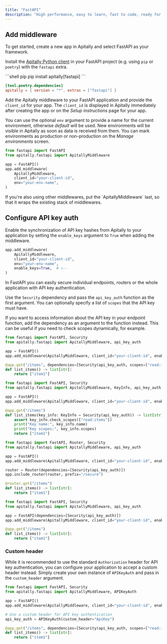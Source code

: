```yaml
---
title: "FastAPI"
description: "High performance, easy to learn, fast to code, ready for production."
---
```


## Add middleware

To get started, create a new app in Apitally and select FastAPI as your framework.

Install the [Apitally Python client](https://pypi.org/project/apitally/) in your FastAPI project (e.g. using `pip` or `poetry`) with the `fastapi` extra.

<CodeGroup>
```shell pip
pip install apitally[fastapi]
```

```toml poetry (pyproject.toml)
[tool.poetry.dependencies]
apitally = { version = "*", extras = ["fastapi"] }
```

</CodeGroup>

Add the Apitally middleware to your FastAPI application and provide the `client_id` for your app.
The `client_id` is displayed in Apitally immediately after creating the app or on the _Setup instructions_ page for your app.

You can use the optional `env` argument to provide a name for the current environment, otherwise _default_ will be used.
New environments will be visible in Apitally as soon as data is received from them.
You can mark environments as production or non-production on the _Manage environments_ screen.

```python
from fastapi import FastAPI
from apitally.fastapi import ApitallyMiddleware

app = FastAPI()
app.add_middleware(
    ApitallyMiddleware,
    client_id="your-client-id",
    env="your-env-name",
)
```

<div className="-mt-4">
  <Note>
    If you're also using other middlewares, put the `ApitallyMiddleware` last,
    so that it wraps the existing stack of middlewares.
  </Note>
</div>

## Configure API key auth

Enable the synchronization of API key hashes from Apitally to your application by setting the `enable_keys` argument to `True` when adding the middleware.

```python
app.add_middleware(
    ApitallyMiddleware,
    client_id="your-client-id",
    env="your-env-name",
    enable_keys=True,  # <--
)
```

<div className="-mt-4">
  <Snippet file="api-key-sync-info.mdx" />
</div>

In FastAPI you can easily secure individual endpoints, routers or the whole application with API key authentication.

Use the `Security` dependency and pass the `api_key_auth` function as the first argument.
You can optionally specify a list of `scopes` that the API key must have.

If you want to access information about the API key in your endpoint function, add the dependency as an argument to the function instead.
This can be useful if you need to check scopes dynamically, for example.

<CodeGroup>

```python Endpoint dependency
from fastapi import FastAPI, Security
from apitally.fastapi import ApitallyMiddleware, api_key_auth

app = FastAPI()
app.add_middleware(ApitallyMiddleware, client_id="your-client-id", enable_keys=True)

@app.get("/items", dependencies=[Security(api_key_auth, scopes=["read:items"])])
def list_items() -> list[str]:
    return ["item1"]
```

```python Endpoint function argument
from fastapi import FastAPI, Security
from apitally.fastapi import ApitallyMiddleware, KeyInfo, api_key_auth

app = FastAPI()
app.add_middleware(ApitallyMiddleware, client_id="your-client-id", enable_keys=True)

@app.get("/items")
def list_items(key_info: KeyInfo = Security(api_key_auth)) -> list[str]:
    assert key_info.check_scopes(["read:items"])
    print("Key name:", key_info.name)
    print("Key scopes:", key_info.scopes)
    return ["item1"]
```

```python Router dependency
from fastapi import FastAPI, Router, Security
from apitally.fastapi import ApitallyMiddleware, api_key_auth

app = FastAPI()
app.add_middleware(ApitallyMiddleware, client_id="your-client-id", enable_keys=True)

router = Router(dependencies=[Security(api_key_auth)])
app.include_router(router, prefix="/secure")

@router.get("/items")
def list_items() -> list[str]:
    return ["item1"]
```

```python App dependency
from fastapi import FastAPI, Security
from apitally.fastapi import ApitallyMiddleware, api_key_auth

app = FastAPI(dependencies=[Security(api_key_auth)])
app.add_middleware(ApitallyMiddleware, client_id="your-client-id", enable_keys=True)

@app.get("/items")
def list_items() -> list[str]:
    return ["item1"]
```

</CodeGroup>

### Custom header

While it is recommended to use the standard `Authorization` header for API key authentication,
you can configure your application to accept a custom header instead.
Simply create your own instance of `APIKeyAuth` and pass in the `custom_header` argument.

```python
from fastapi import FastAPI, Security
from apitally.fastapi import ApitallyMiddleware, APIKeyAuth

app = FastAPI()
app.add_middleware(ApitallyMiddleware, client_id="your-client-id", enable_keys=True)

# Use a custom header for API key authentication
api_key_auth = APIKeyAuth(custom_header="ApiKey")

@app.get("/items", dependencies=[Security(api_key_auth, scopes=["read:items"])])
def list_items() -> list[str]:
    return ["item1"]
```

<Snippet file="use-api-keys.mdx" />
